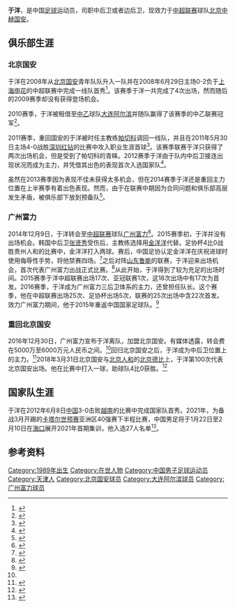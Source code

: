 {{Otheruses|subject=|other=同名足球运动员|于洋}}
{{noteTA
|1=zh-cn:于洋; zh-hk:于洋; zh-tw:于洋; zh-mo:于洋;
}}
{{Infobox football biography
| playername = 于洋
| fullname = 于洋
| englishfullname = Yu Yang
| image = Yu Yang - Guangzhou R&F.jpg
| birth_date  = {{Birth date and age|1989|8|6}}
| countryofbirth = {{CHN}}
| cityofbirth = [[天津市|天津]]
| height = {{height|m=1.83}}
| position = [[後衛_(足球)|中后卫]] 
| currentclub = [[北京中赫国安足球俱乐部|北京中赫国安]]
| clubnumber = 3
| youthyears1= 2005-2007
| youthclubs1= 北京国安
| years1 = 2008–2014
| clubs1 = [[北京中赫国安足球俱乐部|北京国安]]
| caps1 = 49
| goals1 = 1
| years2 = 2010
| clubs2 =  →  [[大连人职业足球俱乐部|大连阿尔滨]] (租借)
| caps2 = 17
| goals2 = 0
| years3 = 2015–2016
| clubs3 = [[广州城足球俱乐部|广州富力]]
| caps3 = 42
| goals3 = 0
| years4 = 2017–
| clubs4 = [[北京中赫国安足球俱乐部|北京中赫国安]]
| caps4 = 82
| goals4 = 5
| pcupdate = 2018年11月30日
| nationalyears1 = 2012–
| nationalteam1 = {{flagicon|CHN}}[[中国国家足球队|中国]]
| nationalcaps1 = 14
| nationalgoals1 = 0
| ntupdate = 2018年12月18日
}}

'''于洋'''{{BD|1989年|8月6日|||Z}}，是中国[[足球|足球]]运动员，司职中后卫或者边后卫，现效力于[[中国足球协会超级联赛|中超联赛]]球队[[北京中赫国安足球俱乐部|北京中赫国安]]。

== 俱乐部生涯 ==
=== 北京国安 ===
于洋在2008年从[[北京中赫国安足球俱乐部|北京国安]]青年队队升入一队并在2008年6月29日主场0-2负于[[上海申花足球俱乐部|上海申花]]的中超联赛中完成一线队首秀<ref>{{cite news|url=http://sports.sohu.com/20080629/n257813398.shtml|title=于涛姜坤破门 上海客场2-0北京登榜首|publisher=搜狐体育|date=2008-06-29|accessdate=2014-11-22|archivedate=2018-08-19|archiveurl=https://web.archive.org/web/20180819182354/http://sports.sohu.com/20080629/n257813398.shtml|dead-url=no}}</ref>。该赛季于洋一共完成了4次出场，然而随后的2009赛季却没有获得登场机会。

2010赛季，于洋被租借至[[中国足球协会乙级联赛|中乙]]球队[[大连人职业足球俱乐部|大连阿尔滨]]并随队赢得了该赛季的中乙联赛冠军<ref>{{cite news|url=http://sports.sohu.com/20101129/n277992850.shtml|title=中乙总决赛：李明率队成功升级 贵州再功亏一篑|publisher=搜狐体育|date=2010-11-29|accessdate=2014-11-22|archivedate=2018-08-19|archiveurl=https://web.archive.org/web/20180819182203/http://sports.sohu.com/20101129/n277992850.shtml|dead-url=no}}</ref>。

2011赛季，重回国安的于洋被时任主教练[[哈伊梅·帕切科|帕切科]]调回一线队，并且在2011年5月30日主场4-0战胜[[深圳红钻|深圳红钻]]的比赛中攻入职业生涯首球<ref>{{cite news|url=http://www.soccerway.com/matches/2011/05/30/china-pr/csl/beijing-guoan-football-club/shenzhen-shangqingyin/1097711/|title=Beijing Guoan 4–0 Shenzhen Ruby|publisher=soccerway.com|date=2011-05-30|accessdate=2014-11-22|archivedate=2019-12-05|archiveurl=https://web.archive.org/web/20191205011641/https://www.soccerway.com/matches/2011/05/30/china-pr/csl/beijing-guoan-football-club/shenzhen-shangqingyin/1097711/|dead-url=no}}</ref>。该赛季联赛于洋只获得了两次出场机会，但是受到了帕切科的青睐。2012赛季于洋由于队内中后卫接连出现状况而成为主力，并凭借其出色的表现首次入选国家队<ref>{{cite news|url=http://sports.qq.com/a/20120907/000210.htm|title=从国安替补到国足首发 于洋:1年前打死都不信|publisher=腾讯体育|date=2012-09-07|accessdate=2014-11-22|archivedate=2019-12-03|archiveurl=https://web.archive.org/web/20191203151934/https://sports.qq.com/a/20120907/000210.htm|dead-url=no}}</ref>。

虽然在2013赛季因为表现不佳未获得太多机会，但在2014赛季于洋还是重回主力位置在上半赛季有着出色表现。然而，由于在联赛中期因为合同问题和俱乐部高层发生矛盾，被俱乐部下放到预备队<ref>{{cite news|url=http://voice.hupu.com/china/1811967.html|title=曝富力重金引进国安中卫，曾被封杀半赛季|publisher=虎扑新声|date=2014-11-10|accessdate=2014-11-22|archivedate=2014-11-29|archiveurl=https://web.archive.org/web/20141129074938/http://voice.hupu.com/china/1811967.html|dead-url=no}}</ref>。

=== 广州富力 ===
2014年12月9日，于洋转会至[[中国足球协会超级联赛|中超联赛]]球队[[广州城足球俱乐部|广州富力]]<ref>{{cite news|url=http://sports.sohu.com/20141209/n406800546.shtml|title=国安铁卫正式加盟广州富力 国安感谢其所做贡献|publisher=搜狐体育|date=2014-12-09|accessdate=2014-12-10|archivedate=2014-12-10|archiveurl=https://web.archive.org/web/20141210103143/http://sports.sohu.com/20141209/n406800546.shtml|dead-url=no}}</ref>。2015赛季初，于洋并没有出场机会。韩国中后卫[[张贤秀|张贤秀]]受伤后，主教练选择用[[金洋洋|金洋洋]]代替。足协杯4比0战胜贵州人和的比赛中，金洋洋打入两球。赛后，中国足协认定金洋洋在庆祝进球时使用侮辱性手势，将他禁赛四场。<ref>{{cite news|title=富力陷入中卫危机 于洋或将迎转机上场|url=http://sports.163.com/15/0411/08/AMTJMJM300051C89.html|accessdate=2019-01-26|work=中国新闻网|date=2015-04-11|archiveurl=https://web.archive.org/web/20190126221021/http://sports.163.com/15/0411/08/AMTJMJM300051C89.html|archivedate=2019-01-26|dead-url=yes}}</ref>之后对阵[[山东鲁能|山东鲁能]]的联赛，于洋迎来出场机会，首次代表广州富力出战正式比赛。<ref>{{cite news|title=今晚对阵鲁能，富力拿“奇迹”自勉|url=http://sports.huanqiu.com/gdsports/2015-04/6164414.html?agt=53|accessdate=2019-01-26|work=羊城晚报|date=2015-04-12|archivedate=2019-09-11|archiveurl=https://web.archive.org/web/20190911173325/http://sports.huanqiu.com/gdsports/2015-04/6164414.html?agt=53|dead-url=no}}</ref>从此开始，于洋得到了较为充足的出场时间。2015赛季于洋中超联赛出场17次、亚冠联赛1次，这18次出场中有17次为首发。2016赛季，于洋成为广州富力三后卫体系的主力，还曾担任队长。这个赛季，他在中超联赛出场25次、足协杯出场5次，联赛的25次出场中含22次首发。效力广州富力期间，他于2015年重返中国国家足球队。<ref name="sports.qq-12-30">{{cite news|title=富力官方宣布于洋离队 前国脚中卫重返御林军|url=https://sports.qq.com/a/20161230/014852.htm|accessdate=2019-01-26|work=腾讯体育|date=2016-12-30|archivedate=2019-09-12|archiveurl=https://web.archive.org/web/20190912110950/https://sports.qq.com/a/20161230/014852.htm|dead-url=no}}</ref>

=== 重回北京国安 ===
2016年12月30日，广州富力宣布于洋离队，加盟北京国安。有媒体透露，转会费在5000万至6000万元人民币之间。<ref name="sports.qq-12-30" />回归北京国安之后，于洋成为中后卫位置上的主力。<ref>{{cite news|title=于洋入选国足是施密特的一盘棋?能力获得里皮信任|url=http://sports.sina.com.cn/china/national/2018-12-25/doc-ihqhqcis0073777.shtml|accessdate=2019-01-26|work=新浪体育|date=2018-12-25|archivedate=2019-09-14|archiveurl=https://web.archive.org/web/20190914075739/http://sports.sina.com.cn/china/national/2018-12-25/doc-ihqhqcis0073777.shtml|dead-url=no}}</ref>2018年3月31日北京国安与[[北京人和|北京人和]]的[[北京德比|北京德比]]上，于洋第100次代表北京国安出场。他在比赛中打入一球，助球队4比0获胜。<ref>{{cite news|title=4球大胜国安收获赛季主场开门红|url=http://news.sina.com.cn/o/2018-03-31/doc-ifysunxf7822057.shtml|accessdate=2019-01-26|work=北青网|date=2018-03-31|archivedate=2019-09-15|archiveurl=https://web.archive.org/web/20190915040049/http://news.sina.com.cn/o/2018-03-31/doc-ifysunxf7822057.shtml|dead-url=no}}</ref>

==国家队生涯==
于洋在2012年6月8日[[中国国家足球队|中国]]3-0击败[[越南國家足球隊|越南]]的比赛中完成国家队首秀。2021年，为备战3月开踢的[[2022年國際足協世界盃|卡塔尔世预赛]]亚洲区40强赛下半程比赛，中国男足将于1月22日至2月10日在[[海口市|海口]]展开2021年首期集训，他入选27人名单<ref>{{Cite web|title=国足点兵 27员战将名单出炉|url=https://sports.huanqiu.com/article/41WTt4Kus6S|accessdate=2021-02-22|work=环球网|archive-date=2021-03-01|archive-url=https://web.archive.org/web/20210301014614/https://sports.huanqiu.com/article/41WTt4Kus6S}}</ref>。

==参考资料==
{{reflist|30em}}

{{2019年亚洲杯足球赛中国参赛名单}}
{{2008年中超分类名单北京}}
{{2009年北京国安名单}}
{{2010年中超分类名单北京}}
{{2010年中乙分类名单大连阿尔滨}}
{{2011年中超分類名單北京}}
{{2012年中超分类名单北京}}
{{2013年中超分类名单北京}}
{{2014年中超分类名单北京}}
{{2015年中超分类名单广州富力}}
{{2016年中超分类名单广州富力}}
{{2017年中超分类名单北京}}
{{2018年中超分类名单北京}}
{{2019年中超分类名单北京中赫國安}}
{{2020年中超分类名单北京中赫国安}}
{{2021年中超分类名单北京国安}}

{{DEFAULTSORT:YU Yang}}
[[Category:1989年出生|Category:1989年出生]]
[[Category:在世人物|Category:在世人物]]
[[Category:中国男子足球运动员|Category:中国男子足球运动员]]
[[Category:天津人|Category:天津人]]
[[Category:北京国安球员|Category:北京国安球员]]
[[Category:大连阿尔滨球员|Category:大连阿尔滨球员]]
[[Category:广州富力球员|Category:广州富力球员]]